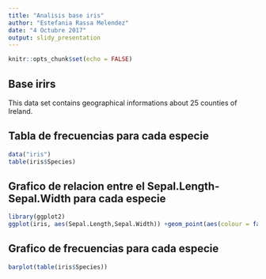 ```yaml
---
title: "Analisis base iris"
author: "Estefania Rassa Melendez"
date: "4 Octubre 2017"
output: slidy_presentation
---
```


```r
knitr::opts_chunk$set(echo = FALSE)
```

## Base irirs

This data set contains geographical informations about 25 counties of Ireland.


## Tabla de frecuencias para cada especie

```r
data("iris")
table(iris$Species)
```

## Grafico de relacion entre el Sepal.Length-Sepal.Width para cada especie

```r
library(ggplot2)
ggplot(iris, aes(Sepal.Length,Sepal.Width)) +geom_point(aes(colour = factor(Species)))
```

## Grafico de frecuencias para cada especie

```r
barplot(table(iris$Species))
```

